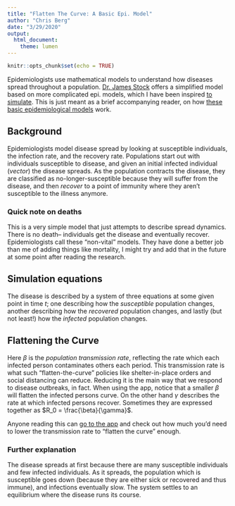 ```yaml
---
title: "Flatten The Curve: A Basic Epi. Model"
author: "Chris Berg"
date: "3/29/2020"
output: 
  html_document:
    theme: lumen
---
```


```r
knitr::opts_chunk$set(echo = TRUE)
```


Epidemiologists use mathematical models to understand how diseases spread throughout a population. [Dr. James Stock](https://drive.google.com/file/d/1Vu0wl-9K2dh8MpMqaO85MvE6UH7gcRLx/view) offers a simplified model based on more complicated epi. models, which I have been inspired [to simulate](https://rcberg.shinyapps.io/econepimodel/). This is just meant as a brief accompanying reader, on how [these basic epidemiological models](https://en.wikipedia.org/wiki/Compartmental_models_in_epidemiology#The_SIR_mode) work.

## Background

Epidemiologists model disease spread by looking at susceptible individuals, the infection rate, and the recovery rate. Populations start out with individuals susceptible to disease, and given an initial infected individual (*vector*) the disease spreads. As the population contracts the disease, they are classified as no-longer-susceptible because they will suffer from the disease, and then *recover* to a point of immunity where they aren't susceptible to the illness anymore.

### Quick note on deaths

This is a very simple model that just attempts to describe spread dynamics. There is no death-- individuals get the disease and eventually recover. Epidemiologists call these "non-vital" models. They have done a better job than me of adding things like mortality,  I might try and add that in the future at some point after reading the research.

## Simulation equations

The disease is described by a system of three equations at some given point in time $t$; one describing how the *susceptible* population changes, another describing how the *recovered* population changes, and lastly (but not least!) how the *infected* population changes.

\begin{align*}

\Delta S_t &= -\beta I_{t-1}\frac{S_{t-1}}{N} \\
\Delta R_t &= \gamma I_{t-1} \\
\Delta I_t &= \beta I_{t-1}\frac{S_{t-1}}{N} - \gamma I_{t-1}

\end{align*}

## Flattening the Curve 

Here $\beta$ is the *population transmission rate*, reflecting the rate which each infected person contaminates others each period. This transmission rate is what such "flatten-the-curve" policies like shelter-in-place orders and social distancing can reduce. Reducing it is the main way that we respond to disease outbreaks, in fact.  When using the app, notice that a smaller $\beta$ will flatten the infected persons curve. On the other hand $\gamma$ describes the rate at which infected persons recover. Sometimes they are expressed together as $R_0 = \frac{\beta}{\gamma}$.

Anyone reading this can [go to the app](https://rcberg.shinyapps.io/econepimodel/) and check out how much you'd need to lower the transmission rate to "flatten the curve" enough.

### Further explanation

The disease spreads at first because there are many susceptible individuals and few infected individuals. As it spreads, the population which is susceptible goes down (because they are either sick or recovered and thus immune), and infections eventually slow. The system settles to an equilibrium where the disease runs its course.